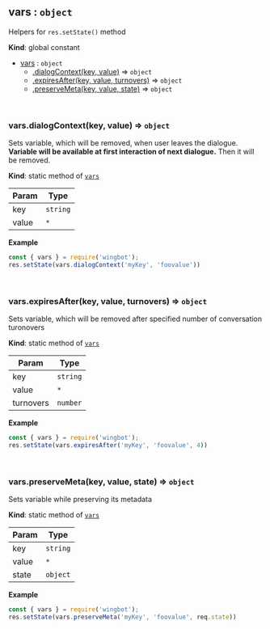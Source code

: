
<div id="vars">&nbsp;</div>

## vars : <code>object</code>
Helpers for `res.setState()` method

**Kind**: global constant  

* [vars](#vars) : <code>object</code>
    * [.dialogContext(key, value)](#vars_dialogContext) ⇒ <code>object</code>
    * [.expiresAfter(key, value, turnovers)](#vars_expiresAfter) ⇒ <code>object</code>
    * [.preserveMeta(key, value, state)](#vars_preserveMeta) ⇒ <code>object</code>

<div id="vars_dialogContext">&nbsp;</div>

### vars.dialogContext(key, value) ⇒ <code>object</code>
Sets variable, which will be removed, when user leaves the dialogue.
**Variable will be available at first interaction of next dialogue.**
Then it will be removed.

**Kind**: static method of [<code>vars</code>](#vars)  

| Param | Type |
| --- | --- |
| key | <code>string</code> | 
| value | <code>\*</code> | 

**Example**  
```js
const { vars } = require('wingbot');
res.setState(vars.dialogContext('myKey', 'foovalue'))
```
<div id="vars_expiresAfter">&nbsp;</div>

### vars.expiresAfter(key, value, turnovers) ⇒ <code>object</code>
Sets variable, which will be removed after specified number of conversation turonovers

**Kind**: static method of [<code>vars</code>](#vars)  

| Param | Type |
| --- | --- |
| key | <code>string</code> | 
| value | <code>\*</code> | 
| turnovers | <code>number</code> | 

**Example**  
```js
const { vars } = require('wingbot');
res.setState(vars.expiresAfter('myKey', 'foovalue', 4))
```
<div id="vars_preserveMeta">&nbsp;</div>

### vars.preserveMeta(key, value, state) ⇒ <code>object</code>
Sets variable while preserving its metadata

**Kind**: static method of [<code>vars</code>](#vars)  

| Param | Type |
| --- | --- |
| key | <code>string</code> | 
| value | <code>\*</code> | 
| state | <code>object</code> | 

**Example**  
```js
const { vars } = require('wingbot');
res.setState(vars.preserveMeta('myKey', 'foovalue', req.state))
```

